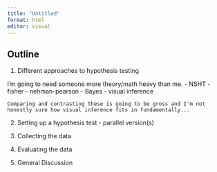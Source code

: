 ```yaml
---
title: "Untitled"
format: html
editor: visual
---
```


## Outline

1. Different approaches to hypothesis testing

I'm going to need someone more theory/math heavy than me. 
    - NSHT
        - fisher
        - nehman-pearson
    - Bayes
    - visual inference
    
    Comparing and contrasting these is going to be gross and I'm not honestly sure how visual inference fits in fundamentally...
    
2. Setting up a hypothesis test - parallel version(s)

3. Collecting the data

4. Evaluating the data

5. General Discussion
